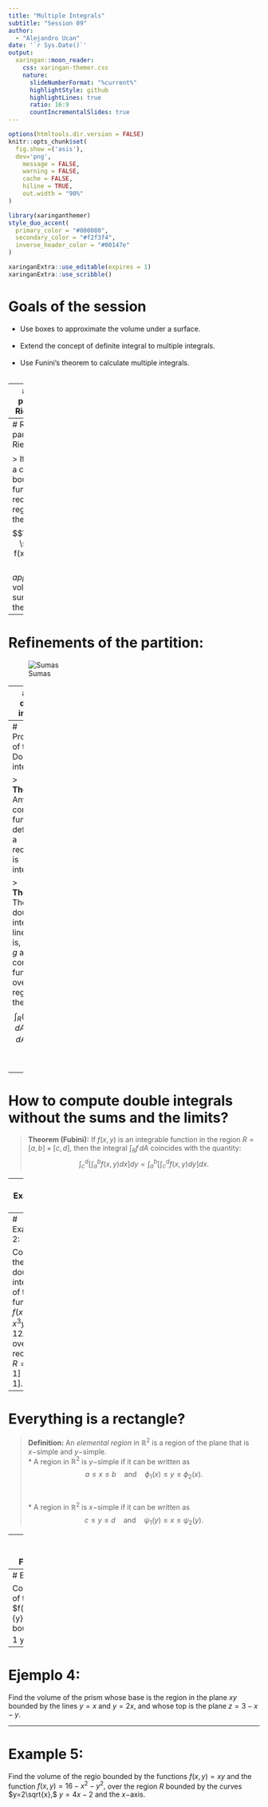```yaml
---
title: "Multiple Integrals"
subtitle: "Session 09"
author: 
  - "Alejandro Ucan"
date: '`r Sys.Date()`'
output:
  xaringan::moon_reader:
    css: xaringan-themer.css
    nature:
      slideNumberFormat: "%current%"
      highlightStyle: github
      highlightLines: true
      ratio: 16:9
      countIncrementalSlides: true
---
```


```r
options(htmltools.dir.version = FALSE)
knitr::opts_chunk$set(
  fig.show =('asis'),
  dev='png',
	message = FALSE,
	warning = FALSE,
	cache = FALSE,
	hiline = TRUE,
	out.width = "90%"
)
```

```r
library(xaringanthemer)
style_duo_accent(
  primary_color = "#000080",
  secondary_color = "#f2f3f4",
  inverse_header_color = "#00147e"
)
```

```r
xaringanExtra::use_editable(expires = 1)
xaringanExtra::use_scribble()
```
# Goals of the session

 * Use boxes to approximate the volume under a surface. <br/><br/>
 * Extend the concept of definite integral to multiple integrals. <br/><br/>
 * Use Funini's theorem to calculate multiple integrals. <br/><br/>

---
# Rectangle partitions and Riemann Sums:

Assume that we have a rectangular _region_ $R$ in $\mathbb{R}^2,$ bounded by $a\leq x\leq b$ and $c\leq y\leq d.$ A __partition__ is a _grid_ formed by the pairs of points $(x_i,y_j)$ such that $$x_{i+1}-x_i=\frac{b-a}{n}\quad\mbox{and}\quad y_{j+1}-y_j=\frac{c-d}{m}.$$

---
# Rectangle partitions and Riemann Sums:

> If $f:\mathbb{R}^2\to \mathbb{R}$ is a continuous and bounded function in the rectangular region $R,$ then the sum $$\sum_{i=1}^{n} \sum_{j=1}^m f(x_i,y_j) \Delta x \Delta y$$ _approximates_ the volume under the surface (graph of the function).

---
# Refinements of the partition:

![Sumas](refriemannsums.png)

---
# The double integral 

> With better refinements of our partition, our approximation of the volume improves. So, _in the limit_ of refinements we obtain the volume. <br/><br/>
The _double integral_ of $f(x,y)$ over the region $R$ is denoted as $\int_{R}f\, dA,$ and is defined as the limit: $${\int\!\int}_R f(x,y)dA =\lim_{(n,m)\to (0,0)} \sum_{i=1}^{n} \sum_{j=1}^m f(x_i,y_j) \Delta x \Delta y.$$


---
# Properties of the Double integral

> __Theorem:__ Any continuous function defined on a rectangle is integrable. <br/>

> __Theorem:__ The double integral is linear, that is, if $f$ and $g$ are continuous functions over a region $R,$ then: $$\int_R (kf+lg)\,dA=k\int_R f\,dA+l\int_R g\,dA.$$ <br/>

---
# How to compute double integrals without the sums and the limits?

> __Theorem (Fubini):__ If $f(x,y)$ is an integrable function in the region $R=[a,b]\times[c,d],$ then the integral $\int_R f\,dA$ coincides with the quantity: $$\int_c^d \left[ \int_a^b f(x,y)dx \right]dy=\int_a^b \left[ \int_c^d f(x,y)dy \right]dx.$$

---
# Example 1

Compute the double integral of the function $f(x,y)=x^2+yx$ over the rectangle $R=[0,1]\times[0,1].$


---
# Example 2:

Compute the double integral of the function $f(x,y)=x^3y-12xy$ over the rectangle $R=[-2,1]\times[0,1].$


---
# Everything is a rectangle?

> __Definition:__ An _elemental region_ in $\mathbb{R}^2$ is a region of the plane that is $x-$simple and $y-$simple. <br/>
  * A region in $\mathbb{R}^2$ is $y-$simple if it can be written as $$a\leq x\leq b \quad \mbox{and} \quad \phi_1(x)\leq y \leq \phi_2(x).$$ <br/><br/>
  * A region in $\mathbb{R}^2$ is $x-$simple if it can be written as $$c \leq y \leq d \quad \mbox{and} \quad \psi_1(y)\leq x\leq \psi_2(y).$$

---
# General Statement of Fubini's theorem:

> __Theorem:__ If $D$ is a region simple and $f$ is integrable in $D,$ then $$\int_D f\,dA = \int_a^b \int_{\phi_1(x)}^{\phi_2(x)} f(x,y)dydx.$$

---
# Example 3:

Compute the value of the integral of $f(x,y)=\sqrt{\frac{x}{y}}$ in the region $R$ bounded by $0\leq x \leq 1$ y $x^2\leq y \leq x.$


---
# Ejemplo 4: 

Find the volume of the prism whose base is the region in the plane $xy$ bounded by the lines $y=x$ and $y=2x,$ and whose top is the plane $z=3-x-y.$

---
# Example 5:

Find the volume of the regio bounded by the functions $f(x,y)=xy$ and the function $f(x,y)=16-x^2-y^2,$ over the region $R$ bounded by the curves $y=2\sqrt{x},$ $y=4x-2$ and the $x-$axis.